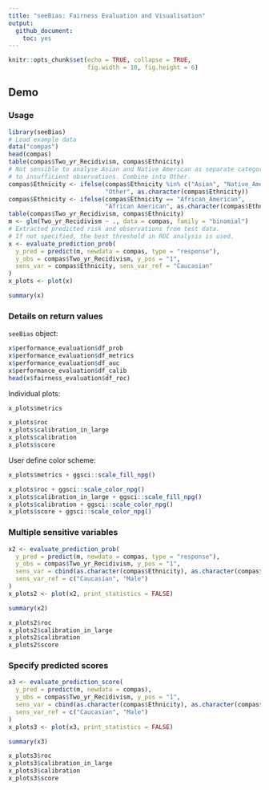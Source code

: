 ```yaml
---
title: "seeBias: Fairness Evaluation and Visualisation"
output: 
  github_document:
    toc: yes
---
```


```r
knitr::opts_chunk$set(echo = TRUE, collapse = TRUE, 
                      fig.width = 10, fig.height = 6)
```

## Demo

### Usage

```r
library(seeBias)
# Load example data
data("compas")
head(compas)
table(compas$Two_yr_Recidivism, compas$Ethnicity)
# Not sensible to analyse Asian and Native American as separate categories due
# to insufficient observations. Combine into Other.
compas$Ethnicity <- ifelse(compas$Ethnicity %in% c("Asian", "Native_American"),
                           "Other", as.character(compas$Ethnicity))
compas$Ethnicity <- ifelse(compas$Ethnicity == "African_American",
                           "African American", as.character(compas$Ethnicity))
table(compas$Two_yr_Recidivism, compas$Ethnicity)
m <- glm(Two_yr_Recidivism ~ ., data = compas, family = "binomial")
# Extracted predicted risk and observations from test data.
# If not specified, the best threshold in ROC analysis is used.
x <- evaluate_prediction_prob(
  y_pred = predict(m, newdata = compas, type = "response"), 
  y_obs = compas$Two_yr_Recidivism, y_pos = "1",
  sens_var = compas$Ethnicity, sens_var_ref = "Caucasian"
)
x_plots <- plot(x)
```

```r
summary(x)
```

### Details on return values

`seeBias` object:

```r
x$performance_evaluation$df_prob
x$performance_evaluation$df_metrics
x$performance_evaluation$df_auc
x$performance_evaluation$df_calib
head(x$fairness_evaluation$df_roc)
```

Individual plots:

```r
x_plots$metrics
```

```r
x_plots$roc
x_plots$calibration_in_large
x_plots$calibration
x_plots$score
```

User define color scheme:

```r
x_plots$metrics + ggsci::scale_fill_npg()
```

```r
x_plots$roc + ggsci::scale_color_npg()
x_plots$calibration_in_large + ggsci::scale_fill_npg()
x_plots$calibration + ggsci::scale_color_npg()
x_plots$score + ggsci::scale_color_npg()
```

### Multiple sensitive variables

```r
x2 <- evaluate_prediction_prob(
  y_pred = predict(m, newdata = compas, type = "response"), 
  y_obs = compas$Two_yr_Recidivism, y_pos = "1",
  sens_var = cbind(as.character(compas$Ethnicity), as.character(compas$Sex)), 
  sens_var_ref = c("Caucasian", "Male")
)
x_plots2 <- plot(x2, print_statistics = FALSE)
```

```r
summary(x2)
```

```r
x_plots2$roc
x_plots2$calibration_in_large
x_plots2$calibration
x_plots2$score
```

### Specify predicted scores

```r
x3 <- evaluate_prediction_score(
  y_pred = predict(m, newdata = compas), 
  y_obs = compas$Two_yr_Recidivism, y_pos = "1",
  sens_var = cbind(as.character(compas$Ethnicity), as.character(compas$Sex)), 
  sens_var_ref = c("Caucasian", "Male")
)
x_plots3 <- plot(x3, print_statistics = FALSE)
```

```r
summary(x3)
```

```r
x_plots3$roc
x_plots3$calibration_in_large
x_plots3$calibration
x_plots3$score
```
